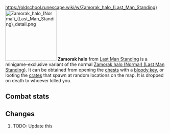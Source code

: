 https://oldschool.runescape.wiki/w/Zamorak_halo_(Last_Man_Standing)
{{Infobox Item
|name = Zamorak halo
|image = [[File:Zamorak halo (Normal) (Last Man Standing).png]]
|release = [[4 August]] [[2016]]
|update = Last Man Standing Beta and Splashing Restrictions  # TODO: Update this
|members = No
|quest = No
|tradeable = No
|placeholder = No
|equipable = Yes
|stackable = No
|noteable = Yes
|options = Wear, Drop
|examine = Halo with the protection of Zamorak.
|value = 5
|alchable = No
|weight = 0.3
|id = 27164
}}
[[File:Zamorak halo (Normal) (Last Man Standing) detail.png|160px|left]]
'''Zamorak halo''' from [[Last Man Standing]] is a minigame-exclusive variant of the normal [[Zamorak halo (Normal) (Last Man Standing)]]. It can be obtained from opening the [[Chest (Last Man Standing)|chests]] with a [[bloody key]], or looting the [[Crate (Last Man Standing)|crates]] that spawn at random locations on the map. It is dropped on death to whoever killed you.

==Combat stats==
{{Infobox Bonuses
|astab = 0
|aslash = 0
|acrush = 0
|amagic = 0
|arange = 0
|dstab = 11
|dslash = 12
|dcrush = 10
|dmagic = 11
|drange = -1
|str = 0
|rstr = 0
|mdmg = 0
|prayer = 3
|slot = head
|image = [[File:Zamorak halo (Normal) (Last Man Standing) equipped male.png|160px]]
|altimage = [[File:Zamorak halo (Normal) (Last Man Standing) equipped female.png|160px]]
}}

==Changes==
# TODO: Update this
{{Subject changes header}}
{{Subject changes
|date = 4 August 2016
|update = Last Man Standing
|change = The item was made fully available with the release of Last Man Standing.
}}
{{Subject changes footer}}

{{Last Man Standing In-game Items}}